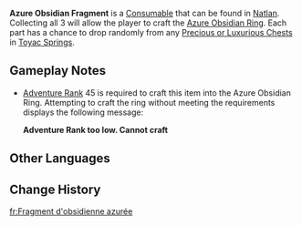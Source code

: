 {{Item Infobox
|id           = 120914
|image        = Item Azure Obsidian Fragment.png
|type         = Consumable
|group        = Obsidian Fragments
|invCategory  = Precious Items
|quality      = 4
|description  = An obsidian fragment with engraved patterns styled like those of the People of the Springs, which you obtained by chance while exploring. It appears that you could form a full ring using three of them, though what that will achieve, you cannot tell.
|source1      = [[Chest|Precious & Luxurious Chests]] in [[Toyac Springs]]
}}
'''Azure Obsidian Fragment''' is a [[Consumable]] that can be found in [[Natlan]]. Collecting all 3 will allow the player to craft the [[Azure Obsidian Ring]]. Each part has a chance to drop randomly from any [[Chest|Precious or Luxurious Chests]] in [[Toyac Springs]].

==Gameplay Notes==
* [[Adventure Rank]] 45 is required to craft this item into the Azure Obsidian Ring. Attempting to craft the ring without meeting the requirements displays the following message:
*; '''Adventure Rank too low. Cannot craft'''

==Other Languages==
{{Other Languages
|en       = Azure Obsidian Fragment
|zhs      = 湛蓝曜石断片
|zhs_rm   = Zhànlán Yàoshí Duànpiàn
|zht      = 湛藍曜石斷片
|zht_rm   = Zhànlán Yàoshí Duànpiàn
|zh_tl    = Azure Obsidian Fragment
|ja       = 藍曜石の欠片
|ja_rm    = Ran'youseki no Kakera{{Assumed}}
|ja_tl    = 
|ko       = 감청색 흑요석 조각
|ko_tl    = 
|es       = Fragmento de obsidiana azulado
|es_tl    = Azure Obsidian Fragment
|fr       = Fragment d'obsidienne azurée
|fr_tl    = Azure Obsidian Fragment
|ru       = Фрагмент лазурного обсидиана
|ru_tl    = 
|th       = Azure Obsidian Fragment
|vi       = Mảnh Đá Obsidian Xanh Lam
|vi_tl    = 
|de       = Azurblaues Obsidian-Bruchstück
|de_tl    = Azure Obsidian Fragment
|id       = Azure Obsidian Fragment
|pt       = Fragmento de Obsidiana Azul
|pt_tl    = 
|tr       = Mavi Obsidiyen Parçası
|tr_tl    = 
|it       = Frammento d'ossidiana azzurro
|it_tl    = 
}}

==Change History==
{{Change History|5.0}}

[[fr:Fragment d'obsidienne azurée]]